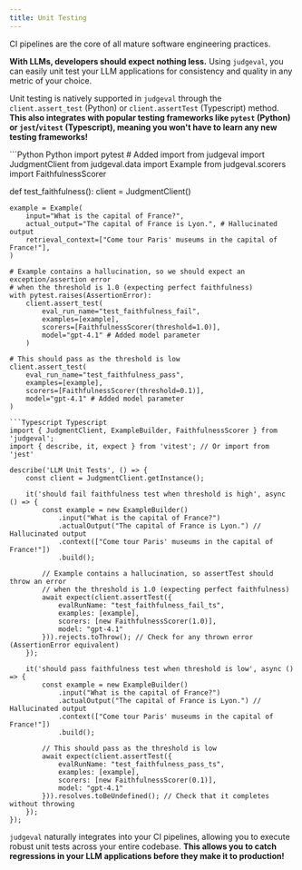 ```yaml
---
title: Unit Testing
---
```


CI pipelines are the core of all mature software engineering practices. 

**With LLMs, developers should expect nothing less.** 
Using `judgeval`, you can easily unit test your LLM applications for consistency and quality in any metric of your choice.

Unit testing is natively supported in `judgeval` through the `client.assert_test` (Python) or `client.assertTest` (Typescript) method. 
**This also integrates with popular testing frameworks like `pytest` (Python) or `jest`/`vitest` (Typescript), meaning you won't have to learn any new testing frameworks!**

<CodeGroup>
```Python Python
import pytest # Added import
from judgeval import JudgmentClient
from judgeval.data import Example
from judgeval.scorers import FaithfulnessScorer

def test_faithfulness():
    client = JudgmentClient()
    
    example = Example(
        input="What is the capital of France?",
        actual_output="The capital of France is Lyon.", # Hallucinated output
        retrieval_context=["Come tour Paris' museums in the capital of France!"],
    )

    # Example contains a hallucination, so we should expect an exception/assertion error
    # when the threshold is 1.0 (expecting perfect faithfulness)
    with pytest.raises(AssertionError):
        client.assert_test(
            eval_run_name="test_faithfulness_fail",
            examples=[example],
            scorers=[FaithfulnessScorer(threshold=1.0)],
            model="gpt-4.1" # Added model parameter
        )
    
    # This should pass as the threshold is low
    client.assert_test(
        eval_run_name="test_faithfulness_pass",
        examples=[example],
        scorers=[FaithfulnessScorer(threshold=0.1)],
        model="gpt-4.1" # Added model parameter
    )
```
```Typescript Typescript
import { JudgmentClient, ExampleBuilder, FaithfulnessScorer } from 'judgeval';
import { describe, it, expect } from 'vitest'; // Or import from 'jest'

describe('LLM Unit Tests', () => {
    const client = JudgmentClient.getInstance();

    it('should fail faithfulness test when threshold is high', async () => {
        const example = new ExampleBuilder()
            .input("What is the capital of France?")
            .actualOutput("The capital of France is Lyon.") // Hallucinated output
            .context(["Come tour Paris' museums in the capital of France!"])
            .build();

        // Example contains a hallucination, so assertTest should throw an error
        // when the threshold is 1.0 (expecting perfect faithfulness)
        await expect(client.assertTest({
            evalRunName: "test_faithfulness_fail_ts",
            examples: [example],
            scorers: [new FaithfulnessScorer(1.0)],
            model: "gpt-4.1"
        })).rejects.toThrow(); // Check for any thrown error (AssertionError equivalent)
    });

    it('should pass faithfulness test when threshold is low', async () => {
        const example = new ExampleBuilder()
            .input("What is the capital of France?")
            .actualOutput("The capital of France is Lyon.") // Hallucinated output
            .context(["Come tour Paris' museums in the capital of France!"])
            .build();
        
        // This should pass as the threshold is low
        await expect(client.assertTest({
            evalRunName: "test_faithfulness_pass_ts",
            examples: [example],
            scorers: [new FaithfulnessScorer(0.1)],
            model: "gpt-4.1"
        })).resolves.toBeUndefined(); // Check that it completes without throwing
    });
});
```
</CodeGroup>

`judgeval` naturally integrates into your CI pipelines, allowing you to execute robust unit tests across your entire codebase. 
**This allows you to catch regressions in your LLM applications before they make it to production!**


